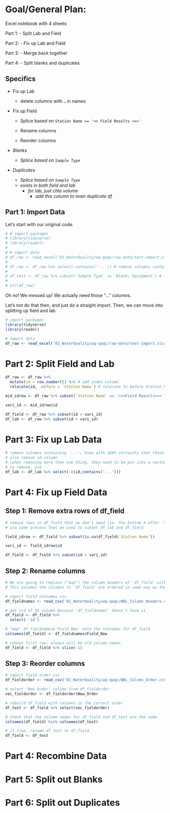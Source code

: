 # Goal/General Plan:

Excel notebook with 4 sheets

Part 1: - Split Lab and Field

Part 2: - Fix up Lab and Field

Part 3: - Merge back together

Part 4: - Split blanks and duplicates

## Specifics

-   Fix up Lab

    -   delete columns with `…` in names

-   Fix up Field

    -   Splice based on `Station Name == '<< Field Results >>>'`

    -   Rename columns

    -   Reorder columns

-   *Blanks*

    -   *Splice based on `Sample Type`*

-   *Duplicates*

    -   *Splice based on `Sample Type`*
    -   *exists in both field and lab*
        -   *for lab, just chla volume*
            -   *add this column to main duplicate df*

## Part 1: Import Data

Let's start with our original code.

```r
# # import packages
# library(tidyverse)
# library(readxl)
# 
# # import data
# df_raw <- read_excel('01_WaterQuality/wq-qaqc/raw-data/test-import.xlsx', skip = 1) # skip initial row; can do "1" because we know with 100% certainty it's always the first row
# 
# df_raw <- df_raw %>% select(-contains('...')) # remove columns containing '...'; know with 100% certainty that those columns are blanks
# 
# df_test <- df_raw %>% subset(`Sample Type` == 'Blank; Equipment') # filter by Blanks
# 
# str(df_raw)
```

Oh no! We messed up! We actually need those "..." columns.

Let's not do that then, and just do a straight import. Then, we can move into splitting up field and lab.

```r
# import packages
library(tidyverse)
library(readxl)

# import data
df_raw <- read_excel('01_WaterQuality/wq-qaqc/raw-data/test-import.xlsx', skip = 1) # skip initial row; can do "1" because we know with 100% certainty it's always the first row
```

# Part 2: Split Field and Lab

```r
df_raw <- df_raw %>%
  mutate(id = row_number()) %>% # add index column
  relocate(id, .before = `Station Name`) # relocate to before Station Name, which we're 99% certain will be the first col

mid_idrow <- df_raw %>% subset(`Station Name` == '<<<Field Results>>>')

vari_id <- mid_idrow$id

df_field <- df_raw %>% subset(id > vari_id)
df_lab <- df_raw %>% subset(id < vari_id)
```

# Part 3: Fix up Lab Data

```r
# remove columns containing '...'; know with 100% certainty that those columns are blanks
# also remove id column
# (when removing more than one thing, they need to be put into a vector `c()`)
# to remove, use `-`
df_lab <- df_lab %>% select(-c(id,contains('...'))) 
```

# Part 4: Fix up Field Data

## Step 1: Remove extra rows of df_field
```r
# remove rows in df_field that we don't need (ie. the bottom 4 after `Station Name` == NA)
# use same process that we used to subset df_lab and df_field

field_idrow <- df_field %>% subset(is.na(df_field$`Station Name`))

vari_id <- field_idrow$id

df_field <- df_field %>% subset(id < vari_id)
```


## Step 2: Rename columns
```r
# We are going to replace ("map") the column headers of 'df_field' with the 'Field New' column of 'df_fieldnames'
# This assumes the columns in 'df_field' are ordered in same way as the rows for the 'Field New' column in 'df_fieldnames'.

# import field colnames csv
df_fieldnames <- read_csv('01_WaterQuality/wq-qaqc/WDL_Column_Headers.csv')

# get rid of ID column because 'df_fieldnames' doesn't have it
df_field <- df_field %>%
  select(-'id')

# "map" df_fieldnames$`Field New` onto the colnames for df_field
colnames(df_field) <- df_fieldnames$Field_New

# remove first row; always will be old column names
df_field <- df_field %>% slice(-1)
```

## Step 3: Reorder columns
```r
# import field order csv
df_fieldorder <- read_csv('01_WaterQuality/wq-qaqc/WDL_Column_Order.csv')

# select 'New Order' column from df_fieldorder
vec_fieldorder <- df_fieldorder$New_Order

# rebuild df_field with columns in the correct order
df_test <- df_field %>% select(vec_fieldorder)    

# check that the column names for df_field and df_test are the same 
colnames(df_field) %in% colnames(df_test)

# if true, rename df_test to df_field
df_field <- df_test  
```

# Part 4: Recombine Data

# Part 5: Split out Blanks

# Part 6: Split out Duplicates
